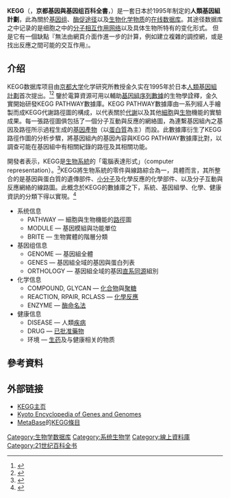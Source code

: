 {{infobox_biodatabase
|title = KEGG
|logo =<!-- 檔案不存在 [[File:KEGG_database_logo.gif|175px]] ，可從英文維基百科取得 -->
|description = The KEGG resource for deciphering the genome.
|scope =
|organism =
|center =[[京都大学|京都大学]]
|laboratory =
|author =
|pmid = Kanehisa  & al. (2004)<ref name="pmid14681412"/>
|released =
|standard =
|format =
|url = {{URL|http://www.genome.ad.jp/kegg/}}
|download =
|webservice =
|sql =
|sparql =
|webapp =
|standalone =
|license =
|versioning =
|frequency =
|curation =
|bookmark =
|version=
}}

'''KEGG'''（{{lang-en|'''Kyoto Encyclopedia of Genes and Genomes'''}}，'''京都基因與基因组百科全書'''，{{lang-ja|'''京都遺伝子ゲノム百科事典'''}}）是一套日本於1995年制定的'''人類基因組計劃'''，此為關於[[基因组|基因组]]、[[酶促途径|酶促途径]]以及[[生物化学物质|生物化学物质]]的[[在线数据库|在线数据库]]。其途径数据库{{lang|en|'''PATHWAY'''}}之中记录的是细胞之中的[[分子相互作用网络|分子相互作用网络]]以及具体生物所特有的变化形式。
但是它有一個缺點『無法由網頁介面作進一步的計算，例如建立複雜的調控網，或是找出反應之間可能的交互作用』。

== 介绍 ==
KEGG数据库项目由[[京都大学|京都大学]]化学研究所教授金久实在1995年於日本[[人類基因組計劃|人類基因組計劃]]首次提出。<ref name="pmid10592173">{{cite journal| author=Kanehisa M, Goto S | title=KEGG: Kyoto Encyclopedia of Genes and Genomes | journal=Nucleic Acids Res | year=2000 | volume=28 | issue=1 | pages=27–30 | pmid=10592173 | doi=10.1093/nar/28.1.27 | pmc=102409 }}</ref><ref name="pmid9287494">{{cite journal| author=Kanehisa M | title=A database for post-genome analysis | url=https://archive.org/details/sim_trends-in-genetics_1997-09_13_9/page/375 | journal=Trends Genet | year=1997 | volume=13 | issue=9 | pages=375–6 | pmid=9287494 | doi=10.1016/S0168-9525(97)01223-7 }}</ref>
鑒於電算資源可用以輔助[[基因組計劃|基因組序列數據]]的生物學詮釋，金久實開始研發KEGG PATHWAY數據庫。KEGG PATHWAY數據庫由一系列經人手繪製而成KEGG代謝路徑圖的構成，以代表關於[[代謝|代謝]]以及其他[[細胞|細胞]]與[[生物|生物]]機能的實驗成果。每一張路徑圖俱包括了一個分子互動與反應的網絡圖，為連繫基因組內之基因及路徑所示過程生成的[[基因產物|基因產物]]（以[[蛋白質|蛋白質]]為主）而設。此數據庫衍生了KEGG路徑作圖的分析步驟，將基因組內的基因內容與KEGG PATHWAY數據庫比對，以調查可能在基因組中有相關紀錄的路徑及其相關功能。

開發者表示，KEGG是[[生物系統|生物系統]]的「電腦表達形式」（computer representation）。<ref name="pmid16381885">{{cite journal| author=Kanehisa M, Goto S, Hattori M, Aoki-Kinoshita KF, Itoh M, Kawashima S, Katayama T, Araki M, Hirakawa M | title=From genomics to chemical genomics: new developments in KEGG | journal=Nucleic Acids Res | year=2006 | volume=34 | issue=Database issue | pages=D354–7 | pmid=16381885 | doi=10.1093/nar/gkj102 | pmc=1347464 }}</ref>KEGG將生物系統的零件與線路綜合為一，具體而言，其所整合的是基因與蛋白質的遺傳部件、[[小分子|小分子]]及化學反應的化學部件、以及分子互動與反應網絡的線路圖。此概念於KEGG的數據庫之下，系統、基因組學、化學、健康資訊的分類下得以實現。<ref name="pmid24214961">{{cite journal| author=Kanehisa M, Goto S, Sato Y, Kawashima M, Furumichi M, Tanabe M | title=Data, information, knowledge and principle: back to metabolism in KEGG | journal=Nucleic Acids Res | year=2014 | volume=42 | issue=Database issue | pages=D199-205 | pmid=24214961 | doi=10.1093/nar/gkt1076 | pmc=3965122 }}</ref>

* 系统信息
** PATHWAY — 細胞與生物機能的[[代謝途徑|路徑]]圖
** MODULE — 基因模組與功能單位
** BRITE — 生物實體的階層分類
* 基因组信息
** GENOME — 基因組全體
** GENES — 基因組全域的基因與蛋白列表
** ORTHOLOGY — 基因組全域的基因[[直系同源|直系同源]]組別
* 化学信息
** COMPOUND, GLYCAN — [[化合物|化合物]]與[[聚糖|聚糖]]
** REACTION, RPAIR, RCLASS — [[化學反應|化學反應]]
** ENZYME — [[酶命名法|酶命名法]]
* 健康信息
** DISEASE — 人類[[疾病|疾病]]
** DRUG — [[已批准藥物|已批准藥物]]
** 环境 — [[生药|生药]]及与健康相关的物质

== 參考資料 ==
{{reflist}}

== 外部链接 ==
* [http://www.genome.jp/kegg/ KEGG主页] {{Wayback|url=http://www.genome.jp/kegg/ |date=20090506185110 }}
* [http://www.genome.ad.jp/kegg/ Kyoto Encyclopedia of Genes and Genomes] {{Wayback|url=http://www.genome.ad.jp/kegg/ |date=20090222040839 }}
* [[MetaBase|MetaBase]]的[https://web.archive.org/web/20120402032246/http://metadatabase.org/wiki/KEGG KEGG條目]
[[Category:生物学数据库|Category:生物学数据库]]
[[Category:系统生物学|Category:系统生物学]]
[[Category:線上資料庫|Category:線上資料庫]]
[[Category:21世纪百科全书|Category:21世纪百科全书]]
